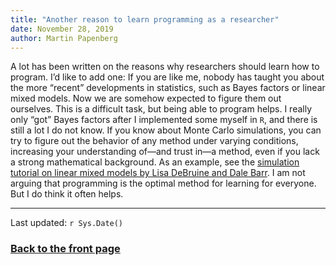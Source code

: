```yaml
---
title: "Another reason to learn programming as a researcher"
date: November 28, 2019
author: Martin Papenberg
---
```


A lot has been written on the reasons why researchers should learn how 
to program. I'd like to add one: If you are like me, nobody has taught 
you about the more "recent" developments in statistics, such as Bayes 
factors or linear mixed models. Now we are somehow expected to figure 
them out ourselves. This is a difficult task, but being able to program 
helps. I really only "got" Bayes factors after I implemented some myself 
in `R`, and there is still a lot I do not know. If you know about Monte 
Carlo simulations, you can try to figure out the behavior of any method 
under varying conditions, increasing your understanding of---and trust 
in---a method, even if you lack a strong mathematical background. As an 
example, see the [simulation tutorial on linear mixed models by Lisa 
DeBruine and Dale Barr](https://psyarxiv.com/xp5cy/). I am not arguing 
that programming is the optimal method for learning for everyone. But I 
do think it often helps.

---

Last updated: `r Sys.Date()`

### <a href="index.html">Back to the front page</a>

&nbsp;
